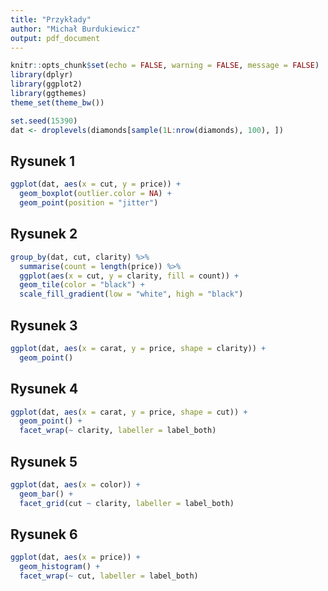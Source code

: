 ```yaml
---
title: "Przykłady"
author: "Michał Burdukiewicz"
output: pdf_document
---
```


```r
knitr::opts_chunk$set(echo = FALSE, warning = FALSE, message = FALSE)
library(dplyr)
library(ggplot2)
library(ggthemes)
theme_set(theme_bw())
```

```r
set.seed(15390)
dat <- droplevels(diamonds[sample(1L:nrow(diamonds), 100), ])
```

\newpage

## Rysunek 1

```r
ggplot(dat, aes(x = cut, y = price)) +
  geom_boxplot(outlier.color = NA) +
  geom_point(position = "jitter") 
```

\newpage

## Rysunek 2

```r
group_by(dat, cut, clarity) %>% 
  summarise(count = length(price)) %>% 
  ggplot(aes(x = cut, y = clarity, fill = count)) +
  geom_tile(color = "black") +
  scale_fill_gradient(low = "white", high = "black")
```

\newpage

## Rysunek 3

```r
ggplot(dat, aes(x = carat, y = price, shape = clarity)) +
  geom_point()
```

\newpage

## Rysunek 4

```r
ggplot(dat, aes(x = carat, y = price, shape = cut)) +
  geom_point() +
  facet_wrap(~ clarity, labeller = label_both) 
```

\newpage

## Rysunek 5

```r
ggplot(dat, aes(x = color)) +
  geom_bar() +
  facet_grid(cut ~ clarity, labeller = label_both) 
```
\newpage

## Rysunek 6

```r
ggplot(dat, aes(x = price)) +
  geom_histogram() +
  facet_wrap(~ cut, labeller = label_both)
```
